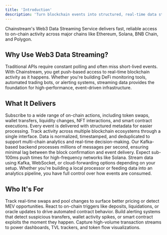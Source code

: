 ```yaml
---
title: 'Introduction'
description: 'Turn blockchain events into structured, real-time data streams with millisecond-level updates'
---
```


<Info>
Chainstream's Web3 Data Streaming Service delivers fast, reliable access to on-chain activity across major chains like Ethereum, Solana, BNB Chain, and Polygon.
</Info>

## Why Use Web3 Data Streaming?

Traditional APIs require constant polling and often miss short-lived events. With Chainstream, you get push-based access to real-time blockchain activity as it happens. Whether you're building DeFi monitoring tools, automated trading bots, or alerting systems, streaming data provides the foundation for high-performance, event-driven infrastructure.

## What It Delivers

<CardGroup cols={2}>
  <Card title="Live Blockchain Events" icon="bolt-lightning" color="#4D9CFF">
    Subscribe to a wide range of on-chain actions, including token swaps, wallet transfers, liquidity changes, NFT interactions, and smart contract executions. Every event is delivered with structured metadata for easier processing.
  </Card>
  
  <Card title="Cross-Chain Coverage" icon="link-slash" color="#16A34A">
    Track activity across multiple blockchain ecosystems through a single interface. Data is normalized, timestamped, and deduplicated to support multi-chain analytics and real-time decision-making.
  </Card>
  
  <Card title="Low-Latency Delivery" icon="gauge-high" color="#FB6514">
    Our Kafka-based backend processes millions of messages per second, ensuring minimal lag between the block confirmation and event delivery. Expect sub-100ms push times for high-frequency networks like Solana.
  </Card>
  
  <Card title="Flexible Consumption Models" icon="gears" color="#9333EA">
    Stream data using Kafka, WebSocket, or cloud-forwarding options depending on your setup. Whether you're building a local processor or feeding data into an analytics pipeline, you have full control over how events are consumed.
  </Card>
</CardGroup>

## Who It's For

<CardGroup cols={2}>
  <Card title="DEX Aggregators" icon="shuffle">
    Track real-time swaps and pool changes to surface better pricing or detect MEV opportunities.
  </Card>
  
  <Card title="DeFi Protocols" icon="money-bill-transfer">
    React to on-chain triggers like deposits, liquidations, or oracle updates to drive automated contract behavior.
  </Card>
  
  <Card title="Security and Risk Tools" icon="shield-halved">
    Build alerting systems that detect suspicious transfers, wallet activity spikes, or smart contract exploits the moment they happen.
  </Card>
  
  <Card title="Analytics Platforms" icon="chart-pie">
    Capture high-volume transaction streams to power dashboards, TVL trackers, and token flow visualizations.
  </Card>
</CardGroup> 